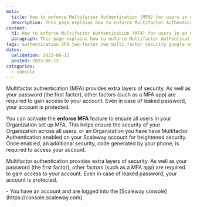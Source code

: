 ```yaml
---
meta:
  title: How to enforce Multifactor Authentication (MFA) for users in an Organization
  description: This page explains how to enforce Multifactor Authentication (MFA) for users in an Organization.
content:
  h1: How to enforce Multifactor Authentication (MFA) for users in an Organization
  paragraph: This page explains how to enforce Multifactor Authentication (MFA) for users in an Organization.
tags: authentication 2FA two-factor two multi factor security google authenticator authenticator
dates:
  validation: 2023-06-12
  posted: 2023-06-12
categories:
  - console
---
```


Multifactor authentication (MFA) provides extra layers of security. As well as your password (the first factor), other factors (such as a MFA app) are required to gain access to your account. Even in case of leaked password, your account is protected.

You can acitvate the **enforce MFA** feature to ensure all users in your Organization set up MFA. This helps ensure the security of your Organization across all users.  or an Organization you have  have Multifactor Authentication enabled on your Scaleway account for heightened security. Once enabled, an additional security, code generated by your phone, is required to access your account.

Multifactor authentication provides extra layers of security. As well as your password (the first factor), other factors (such as a MFA app) are required to gain access to your account. Even in case of leaked password, your account is protected.

<Message type="requirement">
  - You have an account and are logged into the [Scaleway console](https://console.scaleway.com)
</Message>


